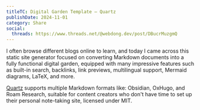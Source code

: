 ```yaml
---
titleTC: Digital Garden Template — Quartz
publishDate: 2024-11-01
category: Share
social:
  threads: https://www.threads.net/@webdong.dev/post/DBucrMuzgmQ
---
```


I often browse different blogs online to learn, and today I came across this static site generator focused on converting Markdown documents into a fully functional digital garden, equipped with many impressive features such as built-in search, backlinks, link previews, multilingual support, Mermaid diagrams, LaTeX, and more.

[Quartz](https://quartz.jzhao.xyz/) supports multiple Markdown formats like: Obsidian, OxHugo, and Roam Research, suitable for content creators who don't have time to set up their personal note-taking site, licensed under MIT.
